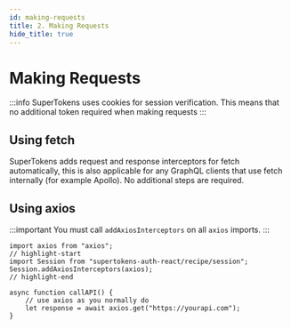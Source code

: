 ```yaml
---
id: making-requests
title: 2. Making Requests
hide_title: true
---
```


<!-- COPY DOCS -->
<!-- ./session/graphql-integration/making-requests.mdx -->

# Making Requests

:::info
SuperTokens uses cookies for session verification. This means that no additional token required when making requests
:::

## Using fetch

SuperTokens adds request and response interceptors for fetch automatically, this is also applicable for any GraphQL clients that use fetch internally (for example Apollo). No additional steps are required.

## Using axios

:::important
You must call `addAxiosInterceptors` on all `axios` imports.
:::

```tsx
import axios from "axios";
// highlight-start
import Session from "supertokens-auth-react/recipe/session";
Session.addAxiosInterceptors(axios);
// highlight-end

async function callAPI() {
    // use axios as you normally do
    let response = await axios.get("https://yourapi.com");
}
```

